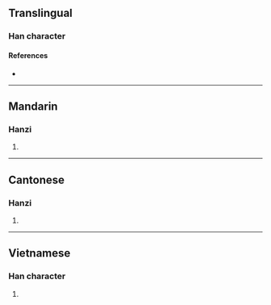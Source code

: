 {{character info/new}}
==Translingual==

===Han character===
{{Han char|rn=30|rad=口|as=08|sn=11|four=|canj=RQMB|ids=⿰口青}}

====References====
* {{Han ref|kx=1381.260|hdz=10635.130|uh=5568|ud=21864}}

----

==Mandarin==

===Hanzi===
{{cmn-hanzi|pin=[[qīng]] ([[qing1]])|wg=ch'ing<sup>1</sup>}}

# {{defn|lang=cmn|sort=口08}}

----
==Cantonese==

===Hanzi===
{{yue-hanzi|jyut=[[cing1]]|}}

# {{defn|lang=cmn|sort=口08}}

----
==Vietnamese==

===Han character===
{{vi-hantu|[[xênh]]|rs=口08}}

# {{defn|lang=vi|sort=口08}}